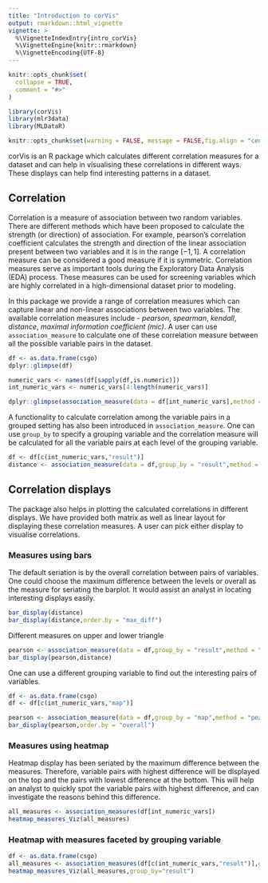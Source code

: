 ```yaml
---
title: "Introduction to corVis"
output: rmarkdown::html_vignette
vignette: >
  %\VignetteIndexEntry{intro_corVis}
  %\VignetteEngine{knitr::rmarkdown}
  %\VignetteEncoding{UTF-8}
---
```


```r
knitr::opts_chunk$set(
  collapse = TRUE,
  comment = "#>"
)
```

```r
library(corVis)
library(mlr3data)
library(MLDataR)
```


```r
knitr::opts_chunk$set(warning = FALSE, message = FALSE,fig.align = "center",fig.height = 10,fig.width = 10)
```

corVis is an R package which calculates different correlation measures for a dataset and can help in visualising these correlations in different ways. These displays can help find interesting patterns in a dataset.

## Correlation

Correlation is a measure of association between two random variables. There are different methods which have been proposed to calculate the strength (or direction) of association. For example, pearson's correlation coefficient calculates the strength and direction of the linear association present between two variables and it is in the range $[-1,1]$. A correlation measure can be considered a good measure if it is symmetric. Correlation measures serve as important tools during the Exploratory Data Analysis (EDA) process. These measures can be used for screening variables which are highly correlated in a high-dimensional dataset prior to modeling.

In this package we provide a range of correlation measures which can capture linear and non-linear associations between two variables. The available correlation measures include - *pearson*, *spearman*, *kendall*, *distance*, *maximal information coefficient (mic)*. A user can use `association_measure` to calculate one of these correlation measure between all the possible variable pairs in the dataset. 

```r
df <- as.data.frame(csgo)
dplyr::glimpse(df)

numeric_vars <- names(df[sapply(df,is.numeric)])
int_numeric_vars <- numeric_vars[4:length(numeric_vars)]

dplyr::glimpse(association_measure(data = df[int_numeric_vars],method = "pearson"))
```

A functionality to calculate correlation among the variable pairs in a grouped setting has also been introduced in  `association_measure`. One can use `group_by` to specify a grouping variable and the correlation measure will be calculated for all the variable pairs at each level of the grouping variable. 

```r
df <- df[c(int_numeric_vars,"result")]
distance <- association_measure(data = df,group_by = "result",method = "distance")
```

## Correlation displays

The package also helps in plotting the calculated correlations in different displays. We have provided both matrix as well as linear layout for displaying these correlation measures. A user can pick either display to visualise correlations.

### Measures using bars

The default seriation is by the overall correlation between pairs of variables. One could choose the maximum difference between the levels or overall as the measure for seriating the barplot. It would assist an analyst in locating interesting displays easily.
```r
bar_display(distance)
bar_display(distance,order.by = "max_diff")

```

Different measures on upper and lower triangle
```r
pearson <- association_measure(data = df,group_by = "result",method = "pearson")
bar_display(pearson,distance)
```

One can use a different grouping variable to find out the interesting pairs of variables.

```r
df <- as.data.frame(csgo)
df <- df[c(int_numeric_vars,"map")]

pearson <- association_measure(data = df,group_by = "map",method = "pearson")
bar_display(pearson,order.by = "overall")
```


### Measures using heatmap

Heatmap display has been seriated by the maximum difference between the measures. Therefore, variable pairs with highest difference will be displayed on the top and the pairs with lowest difference at the bottom. This will help an analyst to quickly spot the variable pairs with highest difference, and can investigate the reasons behind this difference.
```r
all_measures <- association_measures(df[int_numeric_vars])
heatmap_measures_Viz(all_measures)
```


### Heatmap with measures faceted by grouping variable
```r
df <- as.data.frame(csgo)
all_measures <- association_measures(df[c(int_numeric_vars,"result")],group_by = "result")
heatmap_measures_Viz(all_measures,group_by="result")
```



